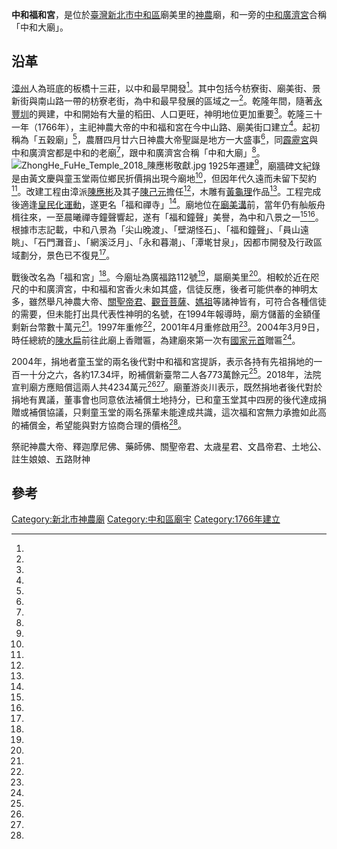 {{coord|25.001625|121.501576|display=title}}
{{東亞廟宇
| name =中和福和宮
| img =File:中和福和宮正面照.jpg
| image_width = 250px
| location = {{ROC-TWN}}[[新北市|新北市]][[中和區|中和區]]廟美里廣福路112號
| god = 神農大帝
| type =
| struct =
| open_year ={{QIN}}[[乾隆|乾隆]]三十一年（1766年）
| cere_date =農曆四月廿六
|}}
'''中和福和宮'''，是位於[[臺灣|臺灣]][[新北市|新北市]][[中和區|中和區]]廟美里的[[神農|神農]]廟，和一旁的[[中和廣濟宮|中和廣濟宮]]合稱「中和大廟」。

==沿革==
[[漳州|漳州]]人為班底的板橋十三莊，以中和最早開發<ref name="董智森"/>。其中包括今枋寮街、廟美街、景新街與南山路一帶的枋寮老街，為中和最早發展的區域之一<ref name="翁聿煌2"/>。乾隆年間，隨著[[永豐圳|永豐圳]]的興建，中和開始有大量的稻田、人口更旺，神明地位更加重要<ref name="李文輝2"/>。乾隆三十一年（1766年），主祀神農大帝的中和福和宮在今中山路、廟美街口建立<ref name="曾慶忠"/>。起初稱為「五穀廟」<ref name="王定傳2"/>，農曆四月廿六日神農大帝聖誕是地方一大盛事<ref name="萬仁煃"/>，同[[霹靂宮|霹靂宮]]與中和廣濟宮都是中和的老廟<ref name="李文輝2"/>，跟中和廣濟宮合稱「中和大廟」<ref name="林茂榮"/>。
[[File:ZhongHe_FuHe_Temple_2018_陳應彬敬獻.jpg|thumb]]
1925年遷建<ref name="曾慶忠"/>，廟牆碑文紀錄是由黃文慶與童玉堂兩位鄉民折價捐出現今廟地<ref name="王定傳2"/>，但因年代久遠而未留下契約<ref name="翁聿煌"/>。改建工程由漳派[[陳應彬|陳應彬]]及其子[[陳己元|陳己元]]擔任<ref name="曾慶忠"/>，木雕有[[黃龜理|黃龜理]]作品<ref name="黃天如2"/>。工程完成後適逢[[皇民化運動|皇民化運動]]，遂更名「福和禪寺」<ref name="曾慶忠"/>。廟地位在[[南勢角溪|廟美溝]]前，當年仍有舢舨舟楫往來，一至晨曦禪寺鐘聲響起，遂有「福和鐘聲」美譽，為中和八景之一<ref name="翁聿煌2"/><ref name="曾慶忠"/>。根據市志記載，中和八景為「尖山晚渡」、「壁湖怪石」、「福和鐘聲」、「員山遠眺」、「石門灘音」、「網溪泛月」、「永和暮潮」、「潭墘甘泉」，因都市開發及行政區域劃分，景色已不復見<ref name="賴筱桐"/>。

戰後改名為「福和宮」<ref name="黃俊銘"/>。今廟址為廣福路112號<ref name="葉書宏"/>，屬廟美里<ref name="蘇春瑛"/>。相較於近在咫尺的中和廣濟宮，中和福和宮香火未如其盛，信徒反應，後者可能供奉的神明太多，雖然舉凡神農大帝、[[關聖帝君|關聖帝君]]、[[觀音菩薩|觀音菩薩]]、[[媽祖|媽祖]]等諸神皆有，可符合各種信徒的需要，但未能打出具代表性神明的名號，在1994年報導時，廟方儲蓄的金額僅剩新台幣數十萬元<ref name="黃天如"/>。1997年重修<ref name="李文輝2"/>，2001年4月重修啟用<ref name="黃俊銘"/>。2004年3月9日，時任總統的[[陳水扁|陳水扁]]前往此廟上香贈匾，為建廟來第一次有[[國家元首|國家元首]]贈匾<ref name="2004-02-10"/>。

2004年，捐地者童玉堂的兩名後代對中和福和宮提訴，表示各持有先祖捐地的一百一十分之六，各約17.34坪，盼補償新臺幣二人各773萬餘元<ref name="王定傳"/>。2018年，法院宣判廟方應賠償這兩人共4234萬元<ref name="翁聿煌"/><ref name="王定傳"/>。廟董游炎川表示，既然捐地者後代對於捐地有異議，董事會也同意依法補償土地持分，已和童玉堂其中四房的後代達成捐贈或補償協議，只剩童玉堂的兩名孫輩未能達成共識，這次福和宮無力承擔如此高的補償金，希望能與對方協商合理的價格<ref name="翁聿煌"/>。

祭祀神農大帝、釋迦摩尼佛、藥師佛、關聖帝君、太歳星君、文昌帝君、土地公、註生娘娘、五路財神

== 參考 ==
{{Reflist|35em|refs =

<ref name="蘇春瑛">{{Cite news|url=https://tw.news.yahoo.com/%E4%B8%AD%E5%92%8C%E5%BB%9F%E7%BE%8E%E9%87%8C-3d%E5%BD%A9%E7%B9%AA%E7%89%86%E5%90%B8%E7%9D%9B-160000639.html|title=中和廟美里 3D彩繪牆吸睛|author=蘇春瑛|language=zh-tw|publisher=《台灣新生報》|date=2016-08-21|accessdate=2019-09-03}}</ref>

<ref name="林茂榮">{{Cite news|url=https://n.yam.com/Article/20170915688536|title=拋磚引玉　中和大廟捐贈中和公所2台輪椅|author=林茂榮|language=zh-tw|publisher=《台灣好新聞報》|date=2017-09-15|accessdate=2019-09-03}}</ref>

<ref name="黃俊銘">{{Cite news|url=|title=中和廣濟宮福和宮 重修啟用|author=黃俊銘|language=zh-tw|publisher=《中國時報》|date=2001-04-16|accessdate=}}</ref>

<ref name="翁聿煌2">{{Cite news|url=https://news.ltn.com.tw/news/local/paper/722110|title=〈台北都會〉中和首件自辦都更 有在地味|author=翁聿煌|language=zh-tw|publisher=《自由時報》|date=2013-10-15|accessdate=2019-09-03|archive-url=https://web.archive.org/web/20181130014250/http://news.ltn.com.tw/news/local/paper/722110|archive-date=2018-11-30|dead-url=no}}</ref>

<ref name="董智森">{{Cite news|url=|title=<探源> 板橋中和 本是自家人|author=董智森|language=zh-tw|publisher=《聯合報》|date=1992-11-10|accessdate=}}</ref>

<ref name="葉書宏">{{Cite news|url=https://www.chinatimes.com/realtimenews/20190125004730-260405?chdtv|title=中和在地的年貨市集26、27日登場|author=葉書宏|language=zh-tw|publisher=《中國時報》|date=2019-01-25|accessdate=2019-09-03}}</ref>

<ref name="王定傳2">{{Cite news|url=https://news.ltn.com.tw/news/society/paper/1217710|title=百年古廟 中和信仰重鎮|author=王定傳|language=zh-tw|publisher=《自由時報》|date=2018-07-19|accessdate=2019-09-03|archive-url=https://web.archive.org/web/20181025101527/http://news.ltn.com.tw/news/society/paper/1217710|archive-date=2018-10-25|dead-url=no}}</ref>

<ref name="曾慶忠">{{Cite news|url=|title=中和福和宮 黑臉五穀先帝 醫師藥商守護神|author=曾慶忠|language=zh-tw|publisher=《中華日報》|date=2015-03-10|accessdate=}}</ref>


<ref name="黃天如">{{Cite news|url=|title=中和市的地方廟福和宮 由於年久失修需要整修 工程費約需一千七百餘萬元|author=黃天如|language=zh-tw|publisher=《中國時報》|date=1994-04-27|accessdate=}}</ref>

<ref name="2004-02-10">{{Cite news|url=|title=《城鄉紀事》中和福和宮 陳總統贈匾|author=|language=zh-tw|publisher=《聯合報》|date=2004-02-10|accessdate=}}</ref>

<ref name="萬仁煃">{{Cite news|url=https://www.chinatimes.com/newspapers/20130601000499-260107?chdtv|title=福和宮遶境 為神農祭暖身|author=萬仁煃|language=zh-tw|publisher=《中國時報》|date=2013-06-01|accessdate=2019-09-03}}</ref>

<ref name="賴筱桐">{{Cite news|url=https://news.ltn.com.tw/news/local/paper/1055142|title=〈台北都會〉舊中和八景 秀朗橋下彩繪再現|author=賴筱桐|language=zh-tw|publisher=《自由時報》|date=2016-11-24|accessdate=2019-09-03|archive-url=https://web.archive.org/web/20170510224310/http://news.ltn.com.tw/news/local/paper/1055142|archive-date=2017-05-10|dead-url=no}}</ref>

<ref name="李文輝2">{{Cite news|url=|title=中和三老廟教師走一回編輯鄉土教材人員實地領會建築、老街之美|author=李文輝|language=zh-tw|publisher=《中國時報》|date=1997-03-22|accessdate=}}</ref>

<ref name="黃天如2">{{Cite news|url=|title=木雕大師黃龜理紀念館明揭牌|author=黃天如|language=zh-tw|publisher=《中國時報》|date=2002-01-18|accessdate=}}</ref>

<ref name="翁聿煌">{{Cite news|url=https://news.ltn.com.tw/news/society/paper/1217709|title=天價補償費4234萬 福和宮稱地目為池非住宅|author=翁聿煌|language=zh-tw|publisher=《自由時報》|date=2018-07-19|accessdate=2019-09-03|archive-url=https://web.archive.org/web/20181111073037/http://news.ltn.com.tw/news/society/paper/1217709|archive-date=2018-11-11|dead-url=no}}</ref>

<ref name="王定傳">{{Cite news|url=https://news.ltn.com.tw/news/focus/paper/1217818|title=前人捐地蓋廟 34坪未移轉 2後人獲判補償4234萬|author=王定傳|language=zh-tw|publisher=《自由時報》|date=2018-07-19|accessdate=2019-09-03|archive-url=https://web.archive.org/web/20180816041449/http://news.ltn.com.tw/news/focus/paper/1217818|archive-date=2018-08-16|dead-url=no}}</ref>
}}

{{Commons cat|ZhongHe FuHe Temple}}
{{Clear}}
{{Portal bar|台北|道教|border=no}}
[[Category:新北市神農廟|Category:新北市神農廟]]
[[Category:中和區廟宇|Category:中和區廟宇]]
[[Category:1766年建立|Category:1766年建立]]